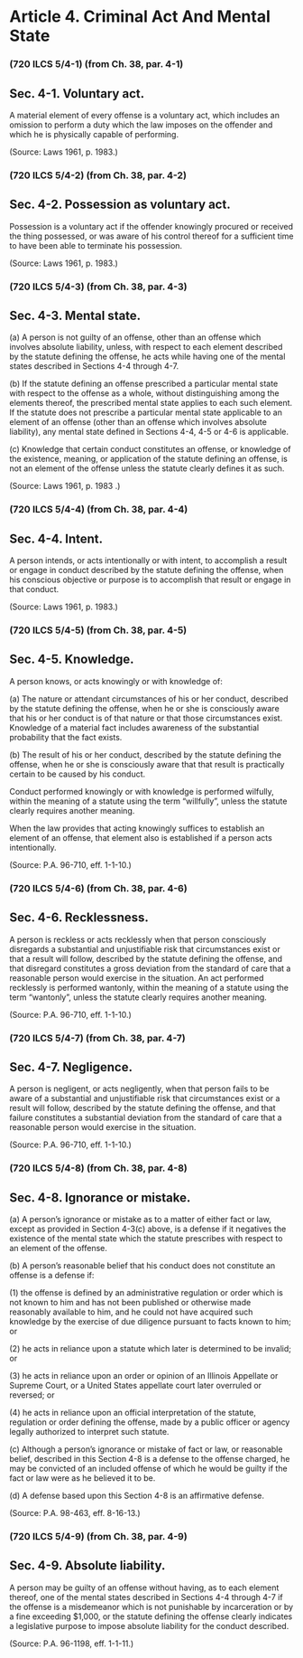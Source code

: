 # Article 4. Criminal Act And Mental State {.unnumbered}

### (720 ILCS 5/4-1) (from Ch. 38, par. 4-1)
## Sec. 4-1. Voluntary act.
<p>A material element of every offense is a voluntary act, which includes an omission to perform a duty which the law imposes on the offender and which he is physically capable of performing.</p><p>(Source: Laws 1961, p. 1983.)</p>### (720 ILCS 5/4-2) (from Ch. 38, par. 4-2)
## Sec. 4-2. Possession as voluntary act.
<p>Possession is a voluntary act if the offender knowingly procured or received the thing possessed, or was aware of his control thereof for a sufficient time to have been able to terminate his possession.</p><p>(Source: Laws 1961, p. 1983.)</p>### (720 ILCS 5/4-3) (from Ch. 38, par. 4-3)
## Sec. 4-3. Mental state.
<p class='subsection'>\(a) A person is not guilty of an offense, other than an offense which involves absolute liability, unless, with respect to each element described by the statute defining the offense, he acts while having one of the mental states described in Sections 4-4 through 4-7.</p><p class='subsection'>\(b) If the statute defining an offense prescribed a particular mental state with respect to the offense as a whole, without distinguishing among the elements thereof, the prescribed mental state applies to each such element. If the statute does not prescribe a particular mental state applicable to an element of an offense (other than an offense which involves absolute liability), any mental state defined in Sections 4-4, 4-5 or 4-6 is applicable.</p><p class='subsection'>\(c) Knowledge that certain conduct constitutes an offense, or knowledge of the existence, meaning, or application of the statute defining an offense, is not an element of the offense unless the statute clearly defines it as such.</p><p>(Source: Laws 1961, p. 1983 .)</p>### (720 ILCS 5/4-4) (from Ch. 38, par. 4-4)
## Sec. 4-4. Intent.
<p>A person intends, or acts intentionally or with intent, to accomplish a result or engage in conduct described by the statute defining the offense, when his conscious objective or purpose is to accomplish that result or engage in that conduct.</p><p>(Source: Laws 1961, p. 1983.)</p>### (720 ILCS 5/4-5) (from Ch. 38, par. 4-5)
## Sec. 4-5. Knowledge.
<p>A person knows, or acts knowingly or with knowledge of:</p><p class='subsection'>\(a) The nature or attendant circumstances of his or her conduct, described by the statute defining the offense, when he or she is consciously aware that his or her conduct is of that nature or that those circumstances exist. Knowledge of a material fact includes awareness of the substantial probability that the fact exists.</p><p class='subsection'>\(b) The result of his or her conduct, described by the statute defining the offense, when he or she is consciously aware that that result is practically certain to be caused by his conduct.</p><p>Conduct performed knowingly or with knowledge is performed wilfully, within the meaning of a statute using the term "willfully", unless the statute clearly requires another meaning.</p><p>When the law provides that acting knowingly suffices to establish an element of an offense, that element also is established if a person acts intentionally.</p><p>(Source: P.A. 96-710, eff. 1-1-10.)</p>### (720 ILCS 5/4-6) (from Ch. 38, par. 4-6)
## Sec. 4-6. Recklessness.
<p>A person is reckless or acts recklessly when that person consciously disregards a substantial and unjustifiable risk that circumstances exist or that a result will follow, described by the statute defining the offense, and that  disregard constitutes a gross deviation from the standard of care that a reasonable person would exercise in the situation. An act performed recklessly is performed wantonly, within the meaning of a statute using the term "wantonly", unless the statute clearly requires another meaning.</p><p>(Source: P.A. 96-710, eff. 1-1-10.)</p>### (720 ILCS 5/4-7) (from Ch. 38, par. 4-7)
## Sec. 4-7. Negligence.
<p>A person is negligent, or acts negligently, when that person fails to be aware of a substantial and unjustifiable risk that circumstances exist or a result will follow, described by the statute defining the offense, and that  failure constitutes a substantial deviation from the standard of care that  a reasonable person would exercise in the situation.</p><p>(Source: P.A. 96-710, eff. 1-1-10.)</p>### (720 ILCS 5/4-8) (from Ch. 38, par. 4-8)
## Sec. 4-8. Ignorance or mistake.
<p class='subsection'>\(a) A person's ignorance or mistake as to a matter of either fact or law, except as provided in Section 4-3(c) above, is a defense if it negatives the existence of the mental state which the statute prescribes with respect to an element of the offense.</p><p class='subsection'>\(b) A person's reasonable belief that his conduct does not constitute an offense is a defense if:</p><p class='paragraph'>\(1) the offense is defined by an administrative regulation or order which is not known to him and has not been published or otherwise made reasonably available to him, and he could not have acquired such knowledge by the exercise of due diligence pursuant to facts known to him; or</p><p class='paragraph'>\(2) he acts in reliance upon a statute which later is determined to be invalid; or</p><p class='paragraph'>\(3) he acts in reliance upon an order or opinion of an Illinois Appellate or Supreme Court, or a United States appellate court later overruled or reversed; or</p><p class='paragraph'>\(4) he acts in reliance upon an official interpretation of the statute, regulation or order defining the offense, made by a public officer or agency legally authorized to interpret such statute.</p><p class='subsection'>\(c) Although a person's ignorance or mistake of fact or law, or reasonable belief, described in this Section 4-8 is a defense to the offense charged, he may be convicted of an included offense of which he would be guilty if the fact or law were as he believed it to be.</p><p class='subsection'>\(d) A defense based upon this Section 4-8 is an affirmative defense.</p><p>(Source: P.A. 98-463, eff. 8-16-13.)</p>### (720 ILCS 5/4-9) (from Ch. 38, par. 4-9)
## Sec. 4-9. Absolute liability.
<p>A person may be guilty of an offense without having, as to each element thereof, one of the mental states described in Sections 4-4 through 4-7 if the offense is a misdemeanor which is not punishable by incarceration or by a fine exceeding $1,000, or the statute defining the offense clearly indicates a legislative purpose to impose absolute liability for the conduct described.</p><p>(Source: P.A. 96-1198, eff. 1-1-11.)</p>